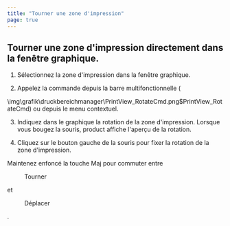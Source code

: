 ```yaml
---
title: "Tourner une zone d'impression"
page: true
---
```

## Tourner une zone d&#39;impression directement dans la fen&#234;tre graphique.
<GeoMapper>

1. S&#233;lectionnez la zone d&#39;impression dans la fen&#234;tre graphique.


2. Appelez la commande depuis la barre multifonctionnelle  (


<Image>\img\grafik\druckbereichmanager\PrintView_RotateCmd.png$PrintView_RotateCmd</Image>) ou depuis le menu contextuel.


3. Indiquez dans le graphique la rotation de la zone d&#39;impression. Lorsque vous bougez la souris, <Placeholder>product</Placeholder> affiche l&#39;aper&#231;u de la rotation.


4. Cliquez sur le <Border>bouton gauche de la souris</Border>  pour fixer la rotation de la zone d&#39;impression.





<Success>
Maintenez enfonc&#233; la touche  <Border>Maj</Border>  pour commuter entre  <Menu>Tourner</Menu>  et  <Menu>Déplacer</Menu> .
</Success>

</GeoMapper>
